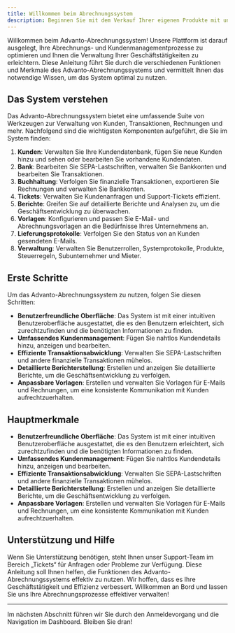 ```yaml
---
title: Willkommen beim Abrechnungssystem
description: Beginnen Sie mit dem Verkauf Ihrer eigenen Produkte mit unserem hochmodernen Abrechnungssystem.
---
```

Willkommen beim Advanto-Abrechnungssystem! Unsere Plattform ist darauf ausgelegt, Ihre Abrechnungs- und Kundenmanagementprozesse zu optimieren und Ihnen die Verwaltung Ihrer Geschäftstätigkeiten zu erleichtern. Diese Anleitung führt Sie durch die verschiedenen Funktionen und Merkmale des Advanto-Abrechnungssystems und vermittelt Ihnen das notwendige Wissen, um das System optimal zu nutzen.

## Das System verstehen

Das Advanto-Abrechnungssystem bietet eine umfassende Suite von Werkzeugen zur Verwaltung von Kunden, Transaktionen, Rechnungen und mehr. Nachfolgend sind die wichtigsten Komponenten aufgeführt, die Sie im System finden:

1. **Kunden**: Verwalten Sie Ihre Kundendatenbank, fügen Sie neue Kunden hinzu und sehen oder bearbeiten Sie vorhandene Kundendaten.
2. **Bank**: Bearbeiten Sie SEPA-Lastschriften, verwalten Sie Bankkonten und bearbeiten Sie Transaktionen.
3. **Buchhaltung**: Verfolgen Sie finanzielle Transaktionen, exportieren Sie Rechnungen und verwalten Sie Bankkonten.
4. **Tickets**: Verwalten Sie Kundenanfragen und Support-Tickets effizient.
5. **Berichte**: Greifen Sie auf detaillierte Berichte und Analysen zu, um die Geschäftsentwicklung zu überwachen.
6. **Vorlagen**: Konfigurieren und passen Sie E-Mail- und Abrechnungsvorlagen an die Bedürfnisse Ihres Unternehmens an.
7. **Lieferungsprotokolle**: Verfolgen Sie den Status von an Kunden gesendeten E-Mails.
8. **Verwaltung**: Verwalten Sie Benutzerrollen, Systemprotokolle, Produkte, Steuerregeln, Subunternehmer und Mieter.

## Erste Schritte

Um das Advanto-Abrechnungssystem zu nutzen, folgen Sie diesen Schritten:

- **Benutzerfreundliche Oberfläche**: Das System ist mit einer intuitiven Benutzeroberfläche ausgestattet, die es den Benutzern erleichtert, sich zurechtzufinden und die benötigten Informationen zu finden.
- **Umfassendes Kundenmanagement**: Fügen Sie nahtlos Kundendetails hinzu, anzeigen und bearbeiten.
- **Effiziente Transaktionsabwicklung**: Verwalten Sie SEPA-Lastschriften und andere finanzielle Transaktionen mühelos.
- **Detaillierte Berichterstellung**: Erstellen und anzeigen Sie detaillierte Berichte, um die Geschäftsentwicklung zu verfolgen.
- **Anpassbare Vorlagen**: Erstellen und verwalten Sie Vorlagen für E-Mails und Rechnungen, um eine konsistente Kommunikation mit Kunden aufrechtzuerhalten.

## Hauptmerkmale

- **Benutzerfreundliche Oberfläche**: Das System ist mit einer intuitiven Benutzeroberfläche ausgestattet, die es den Benutzern erleichtert, sich zurechtzufinden und die benötigten Informationen zu finden.
- **Umfassendes Kundenmanagement**: Fügen Sie nahtlos Kundendetails hinzu, anzeigen und bearbeiten.
- **Effiziente Transaktionsabwicklung**: Verwalten Sie SEPA-Lastschriften und andere finanzielle Transaktionen mühelos.
- **Detaillierte Berichterstellung**: Erstellen und anzeigen Sie detaillierte Berichte, um die Geschäftsentwicklung zu verfolgen.
- **Anpassbare Vorlagen**: Erstellen und verwalten Sie Vorlagen für E-Mails und Rechnungen, um eine konsistente Kommunikation mit Kunden aufrechtzuerhalten.

## Unterstützung und Hilfe

Wenn Sie Unterstützung benötigen, steht Ihnen unser Support-Team im Bereich „Tickets“ für Anfragen oder Probleme zur Verfügung. Diese Anleitung soll Ihnen helfen, die Funktionen des Advanto-Abrechnungssystems effektiv zu nutzen. Wir hoffen, dass es Ihre Geschäftstätigkeit und Effizienz verbessert. Willkommen an Bord und lassen Sie uns Ihre Abrechnungsprozesse effektiver verwalten!

---

Im nächsten Abschnitt führen wir Sie durch den Anmeldevorgang und die Navigation im Dashboard. Bleiben Sie dran!

